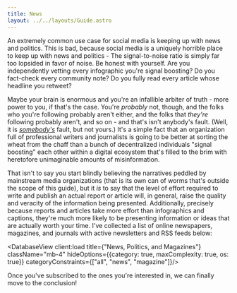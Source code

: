 ```yaml
---
title: News
layout: ../../layouts/Guide.astro
---
```


An extremely common use case for social media is keeping up with news and politics. This is bad, because social media is a uniquely horrible place to keep up with news and politics - The signal-to-noise ratio is simply far too lopsided in favor of noise. Be honest with yourself. Are you independently vetting every infographic you're signal boosting? Do you fact-check every community note? Do you fully read every article whose headline you retweet?

Maybe your brain is enormous and you're an infallible arbiter of truth - more power to you, if that's the case. You're *probably* not, though, and the folks who you're following probably aren't either, and the folks that *they're* following probably aren't, and so on - and that's isn't anybody's fault. (Well, it is [*somebody's*](https://en.wikipedia.org/wiki/Mark_Zuckerberg) fault, but not yours.) It's a simple fact that an organization full of professional writers and journalists is going to be better at sorting the wheat from the chaff than a bunch of decentralized individuals "signal boosting" each other within a digital ecosystem that's filled to the brim with heretofore unimaginable amounts of misinformation.

That isn't to say you start blindly believing the narratives peddled by mainstream media organizations (that is its own can of worms that's outside the scope of this guide), but it *is* to say that the level of effort required to write and publish an actual report or article will, in general, raise the quality and veracity of the information being presented. Additionally, precisely because reports and articles take more effort than infographics and captions, they're much more likely to be presenting information or ideas that are actually worth your time. I've collected a list of online newspapers, magazines, and journals with active newsletters and RSS feeds below: 

<DatabaseView client:load title={"News, Politics, and Magazines"} className="mb-4" hideOptions={{category: true, maxComplexity: true, os: true}} categoryConstraints={["all", "news", "magazine"]}/>

Once you've subscribed to the ones you're interested in, we can finally move to the conclusion!

<GuidePrevNext />